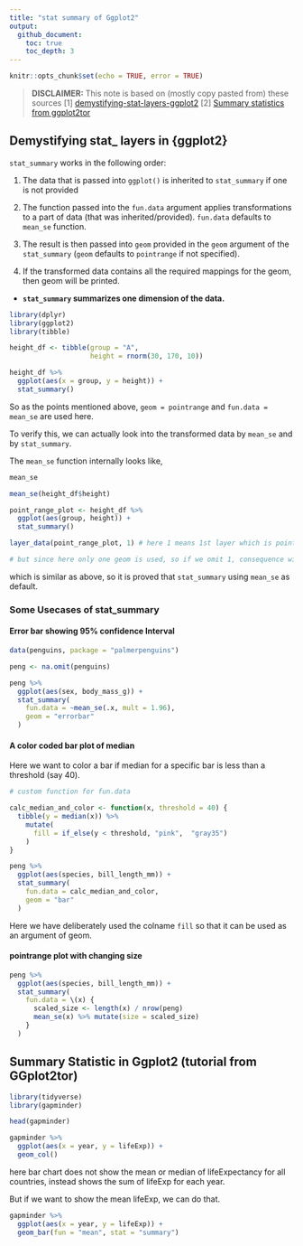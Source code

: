 ```yaml
---
title: "stat summary of Ggplot2"
output:
  github_document:
    toc: true
    toc_depth: 3 
---
```


```r
knitr::opts_chunk$set(echo = TRUE, error = TRUE)

```


> **DISCLAIMER:** This note is based on (mostly copy pasted from) these sources
> [1] [demystifying-stat-layers-ggplot2](https://yjunechoe.github.io/posts/2020-09-26-demystifying-stat-layers-ggplot2/) [2] [Summary statistics from ggplot2tor](https://ggplot2tor.com/tutorials/summary_statistics)

## Demystifying stat_ layers in {ggplot2}

`stat_summary` works in the following order:

1. The data that is passed into `ggplot()` is inherited to `stat_summary` if one is not provided

2. The function passed into the `fun.data` argument applies transformations to a part of data (that was inherited/provided). `fun.data` defaults to `mean_se` function.

3. The result is then passed into `geom` provided in the `geom` argument of the `stat_summary` (`geom` defaults to `pointrange` if not specified).

4. If the transformed data contains all the required mappings for the geom, then geom will be printed.


- **`stat_summary` summarizes one dimension of the data.**


```r
library(dplyr)
library(ggplot2)
library(tibble)
```



```r
height_df <- tibble(group = "A",
                    height = rnorm(30, 170, 10))

height_df %>% 
  ggplot(aes(x = group, y = height)) +
  stat_summary()
```


So as the points mentioned above, `geom = pointrange` and `fun.data = mean_se` are used here.

To verify this, we can actually look into the transformed data by `mean_se` and by `stat_summary`.

The `mean_se` function internally looks like,

```r
mean_se

mean_se(height_df$height)
```

```r
point_range_plot <- height_df %>% 
  ggplot(aes(group, height)) + 
  stat_summary()

layer_data(point_range_plot, 1) # here 1 means 1st layer which is pointrange here,

# but since here only one geom is used, so if we omit 1, consequence will be same.
```

which is similar as above, so it is proved that `stat_summary` using `mean_se` as default.

### Some Usecases of stat_summary

#### Error bar showing 95% confidence Interval


```r
data(penguins, package = "palmerpenguins")

peng <- na.omit(penguins)
```


```r
peng %>% 
  ggplot(aes(sex, body_mass_g)) +
  stat_summary(
    fun.data = ~mean_se(.x, mult = 1.96),
    geom = "errorbar"
  )
```


#### A color coded bar plot of median

Here we want to color a bar if median for a specific bar is less than a threshold (say 40).

```r

# custom function for fun.data

calc_median_and_color <- function(x, threshold = 40) {
  tibble(y = median(x)) %>% 
    mutate(
      fill = if_else(y < threshold, "pink",  "gray35")
    )
}

peng %>% 
  ggplot(aes(species, bill_length_mm)) +
  stat_summary(
    fun.data = calc_median_and_color,
    geom = "bar"
  )

```


Here we have deliberately used the colname `fill` so that it can be used as an argument of geom.


#### pointrange plot with changing size

```r
peng %>% 
  ggplot(aes(species, bill_length_mm)) +
  stat_summary(
    fun.data = \(x) {
      scaled_size <- length(x) / nrow(peng)
      mean_se(x) %>% mutate(size = scaled_size)
    }
  )
```



## Summary Statistic in Ggplot2 (tutorial from GGplot2tor)


```r
library(tidyverse)
library(gapminder)

head(gapminder)
```


```r
gapminder %>% 
  ggplot(aes(x = year, y = lifeExp)) +
  geom_col()
```


here bar chart does not show the mean or median of lifeExpectancy for all countries, instead shows the sum of lifeExp for each year.

But if we want to show the mean lifeExp, we can do that.

```r
gapminder %>% 
  ggplot(aes(x = year, y = lifeExp)) +
  geom_bar(fun = "mean", stat = "summary")
```



